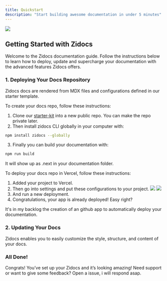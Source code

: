 ```yaml
---
title: Quickstart
description: "Start building awesome documentation in under 5 minutes"
---
```


<Image src="https://zidocs-assets.nyc3.cdn.digitaloceanspaces.com/docs.png" />

## Getting Started with Zidocs

Welcome to the Zidocs documentation guide. Follow the instructions below to learn how to deploy, update and supercharge your documentation with the advanced features Zidocs offers.

### 1. Deploying Your Docs Repository

Zidocs docs are rendered from MDX files and configurations defined in our starter template.

<Accordion icon="github" title="Creating Your Documentation Repository">
  To create your docs repo, follow these instructions:

  1. Clone our [starter-kit](https://github.com/zidocs/starter-kit) into a new public repo. You can make the repo private later.
  2. Then install zidocs CLI globally in your computer with:
  ```bash
  npm install zidocs --globally
  ```
  3. Finally you can build your documentation with:
  ```bash
  npm run build
  ```
  It will show up as .next in your documentation folder.
</Accordion>

<Accordion icon="cloud" title="Deploying Your Documentation in Vercel">
  To deploy your docs repo in Vercel, follow these instructions:

  1. Added your project to Vercel.
  2. Then go into settings and put these configurations to your project.
    <Image className="rounded-md hidden dark:block" src="https://zidocs-assets.nyc3.cdn.digitaloceanspaces.com/settingsvercel.png"/>
    <Image className="rounded-md block dark:hidden" src="https://zidocs-assets.nyc3.cdn.digitaloceanspaces.com/settingsvercel-light.png"/>
  3. And run a new deployment.
  4. Congratulations, your app is already deployed! Easy right?
</Accordion>

<Warning>It's in my backlog the creation of an github app to automatically deploy your documentation.</Warning> 

### 2. Updating Your Docs

Zidocs enables you to easily customize the style, structure, and content of your docs.

### All Done!

Congrats! You’ve set up your Zidocs and it’s looking amazing! Need support or want to give some feedback? Open a issue, i will respond asap.
